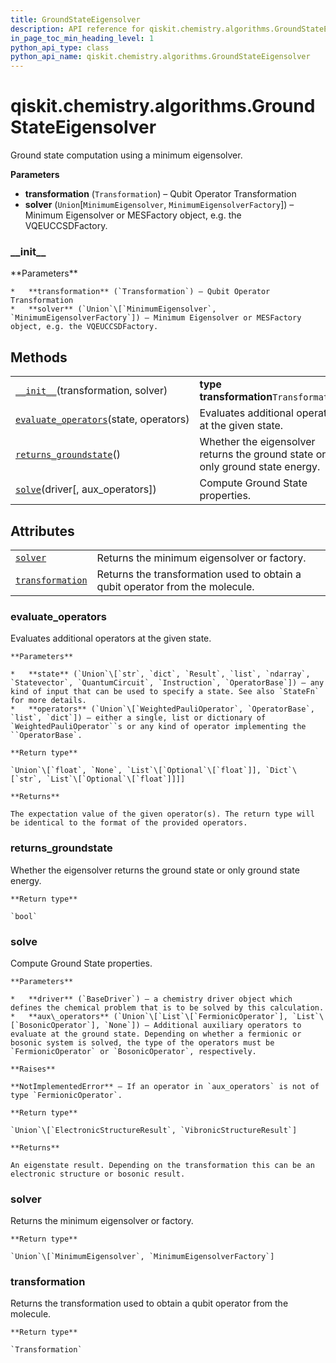 ```yaml
---
title: GroundStateEigensolver
description: API reference for qiskit.chemistry.algorithms.GroundStateEigensolver
in_page_toc_min_heading_level: 1
python_api_type: class
python_api_name: qiskit.chemistry.algorithms.GroundStateEigensolver
---
```


<span id="qiskit-chemistry-algorithms-groundstateeigensolver" />

# qiskit.chemistry.algorithms.GroundStateEigensolver

<Class id="qiskit.chemistry.algorithms.GroundStateEigensolver" isDedicatedPage={true} github="https://github.com/qiskit-community/qiskit-aqua/tree/stable/0.9/qiskit/chemistry/algorithms/ground_state_solvers/ground_state_eigensolver.py" signature="GroundStateEigensolver(transformation, solver)" modifiers="class">
  Ground state computation using a minimum eigensolver.

  **Parameters**

  *   **transformation** (`Transformation`) – Qubit Operator Transformation
  *   **solver** (`Union`\[`MinimumEigensolver`, `MinimumEigensolverFactory`]) – Minimum Eigensolver or MESFactory object, e.g. the VQEUCCSDFactory.

  ### \_\_init\_\_

  <Function id="qiskit.chemistry.algorithms.GroundStateEigensolver.__init__" signature="__init__(transformation, solver)">
    **Parameters**

    *   **transformation** (`Transformation`) – Qubit Operator Transformation
    *   **solver** (`Union`\[`MinimumEigensolver`, `MinimumEigensolverFactory`]) – Minimum Eigensolver or MESFactory object, e.g. the VQEUCCSDFactory.
  </Function>

  ## Methods

  |                                                                                                                                                                                          |                                                                               |
  | ---------------------------------------------------------------------------------------------------------------------------------------------------------------------------------------- | ----------------------------------------------------------------------------- |
  | [`__init__`](#qiskit.chemistry.algorithms.GroundStateEigensolver.__init__ "qiskit.chemistry.algorithms.GroundStateEigensolver.__init__")(transformation, solver)                         | **type transformation**`Transformation`                                       |
  | [`evaluate_operators`](#qiskit.chemistry.algorithms.GroundStateEigensolver.evaluate_operators "qiskit.chemistry.algorithms.GroundStateEigensolver.evaluate_operators")(state, operators) | Evaluates additional operators at the given state.                            |
  | [`returns_groundstate`](#qiskit.chemistry.algorithms.GroundStateEigensolver.returns_groundstate "qiskit.chemistry.algorithms.GroundStateEigensolver.returns_groundstate")()              | Whether the eigensolver returns the ground state or only ground state energy. |
  | [`solve`](#qiskit.chemistry.algorithms.GroundStateEigensolver.solve "qiskit.chemistry.algorithms.GroundStateEigensolver.solve")(driver\[, aux\_operators])                               | Compute Ground State properties.                                              |

  ## Attributes

  |                                                                                                                                                            |                                                                               |
  | ---------------------------------------------------------------------------------------------------------------------------------------------------------- | ----------------------------------------------------------------------------- |
  | [`solver`](#qiskit.chemistry.algorithms.GroundStateEigensolver.solver "qiskit.chemistry.algorithms.GroundStateEigensolver.solver")                         | Returns the minimum eigensolver or factory.                                   |
  | [`transformation`](#qiskit.chemistry.algorithms.GroundStateEigensolver.transformation "qiskit.chemistry.algorithms.GroundStateEigensolver.transformation") | Returns the transformation used to obtain a qubit operator from the molecule. |

  ### evaluate\_operators

  <Function id="qiskit.chemistry.algorithms.GroundStateEigensolver.evaluate_operators" signature="evaluate_operators(state, operators)">
    Evaluates additional operators at the given state.

    **Parameters**

    *   **state** (`Union`\[`str`, `dict`, `Result`, `list`, `ndarray`, `Statevector`, `QuantumCircuit`, `Instruction`, `OperatorBase`]) – any kind of input that can be used to specify a state. See also `StateFn` for more details.
    *   **operators** (`Union`\[`WeightedPauliOperator`, `OperatorBase`, `list`, `dict`]) – either a single, list or dictionary of `WeightedPauliOperator``s or any kind of operator implementing the ``OperatorBase`.

    **Return type**

    `Union`\[`float`, `None`, `List`\[`Optional`\[`float`]], `Dict`\[`str`, `List`\[`Optional`\[`float`]]]]

    **Returns**

    The expectation value of the given operator(s). The return type will be identical to the format of the provided operators.
  </Function>

  ### returns\_groundstate

  <Function id="qiskit.chemistry.algorithms.GroundStateEigensolver.returns_groundstate" signature="returns_groundstate()">
    Whether the eigensolver returns the ground state or only ground state energy.

    **Return type**

    `bool`
  </Function>

  ### solve

  <Function id="qiskit.chemistry.algorithms.GroundStateEigensolver.solve" signature="solve(driver, aux_operators=None)">
    Compute Ground State properties.

    **Parameters**

    *   **driver** (`BaseDriver`) – a chemistry driver object which defines the chemical problem that is to be solved by this calculation.
    *   **aux\_operators** (`Union`\[`List`\[`FermionicOperator`], `List`\[`BosonicOperator`], `None`]) – Additional auxiliary operators to evaluate at the ground state. Depending on whether a fermionic or bosonic system is solved, the type of the operators must be `FermionicOperator` or `BosonicOperator`, respectively.

    **Raises**

    **NotImplementedError** – If an operator in `aux_operators` is not of type `FermionicOperator`.

    **Return type**

    `Union`\[`ElectronicStructureResult`, `VibronicStructureResult`]

    **Returns**

    An eigenstate result. Depending on the transformation this can be an electronic structure or bosonic result.
  </Function>

  ### solver

  <Attribute id="qiskit.chemistry.algorithms.GroundStateEigensolver.solver">
    Returns the minimum eigensolver or factory.

    **Return type**

    `Union`\[`MinimumEigensolver`, `MinimumEigensolverFactory`]
  </Attribute>

  ### transformation

  <Attribute id="qiskit.chemistry.algorithms.GroundStateEigensolver.transformation">
    Returns the transformation used to obtain a qubit operator from the molecule.

    **Return type**

    `Transformation`
  </Attribute>
</Class>

